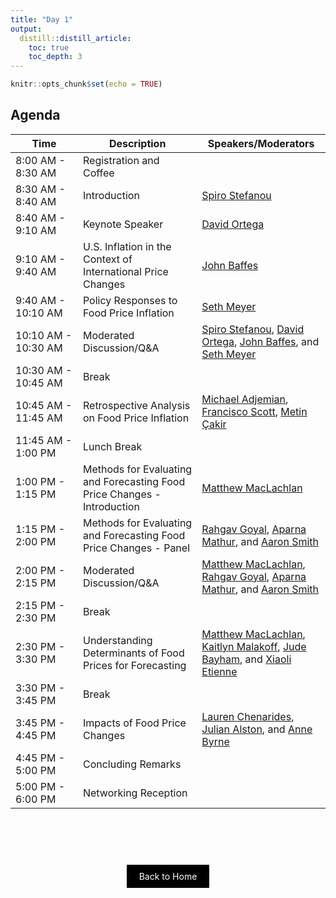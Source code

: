 ```yaml
---
title: "Day 1"
output: 
  distill::distill_article:
    toc: true
    toc_depth: 3
---
```


```r
knitr::opts_chunk$set(echo = TRUE)
```

## Agenda

| Time | Description | Speakers/Moderators | 
|----------------------|---------------------------------------|------------------------------------------|
| 8:00 AM - 8:30 AM    | Registration and Coffee                                                  | |
| 8:30 AM - 8:40 AM    | Introduction                                                             | [Spiro Stefanou](spiro.html) |
| 8:40 AM - 9:10 AM    | Keynote Speaker                                                          | [David Ortega](ortega.html) |
| 9:10 AM - 9:40 AM    | U.S. Inflation in the Context of International Price Changes             | [John Baffes](baffes.html) |
| 9:40 AM - 10:10 AM   | Policy Responses to Food Price Inflation                                 | [Seth Meyer](meyer.html) |
| 10:10 AM - 10:30 AM  | Moderated Discussion/Q&A                                                 | [Spiro Stefanou](spiro.html), [David Ortega](ortega.html), [John Baffes](baffes.html), and  [Seth Meyer](meyer.html) |
| 10:30 AM - 10:45 AM  | Break                                                                    | |
| 10:45 AM - 11:45 AM  | Retrospective Analysis on Food Price Inflation                           | [Michael Adjemian](adjemian.html), [Francisco Scott](scott.html), [Metin Çakir](cakir.html) |
| 11:45 AM - 1:00 PM   | Lunch Break                                                              | |
| 1:00 PM - 1:15 PM    | Methods for Evaluating and Forecasting Food Price Changes - Introduction | [Matthew MacLachlan](maclachlan.html) |
| 1:15 PM - 2:00 PM    | Methods for Evaluating and Forecasting Food Price Changes - Panel        | [Rahgav Goyal](goyal.html), [Aparna Mathur](mathur.html), and  [Aaron Smith](smith.html) |
| 2:00 PM - 2:15 PM    | Moderated Discussion/Q&A                                                 | [Matthew MacLachlan](maclachlan.html), [Rahgav Goyal](goyal.html), [Aparna Mathur](mathur.html), and  [Aaron Smith](smith.html) |
| 2:15 PM - 2:30 PM    | Break                                                                    | |
| 2:30 PM - 3:30 PM    | Understanding Determinants of Food Prices for Forecasting                | [Matthew MacLachlan](maclachlan.html), [Kaitlyn Malakoff](malakoff.html), [Jude Bayham](bayham.html),  and [Xiaoli Etienne](etienne.html) |
| 3:30 PM - 3:45 PM    | Break                                                                    | |
| 3:45 PM - 4:45 PM    | Impacts of Food Price Changes                                            | [Lauren Chenarides](chenarides.html), [Julian Alston](alston.html), and [Anne Byrne](byrne.html) |
| 4:45 PM - 5:00 PM    | Concluding Remarks                                                       | |
| 5:00 PM - 6:00 PM    | Networking Reception                                                     | |



<!-- ################## -->

<div style="padding-bottom: 60px;"></div>

<!--===================================-->
<div style="text-align: center;">
  <a href="index.html" class="btn" style="background-color: black; color: white; padding: 10px 20px; text-align: center; text-decoration: none; display: inline-block;">Back to Home</a>
</div>








<!-- ################## -->

<!-- 
<span style="font-size: 20px; font-weight: bold;">**Time: 2 minutes**</span> <br>
<span style="font-size: 20px; font-weight: bold;">**Led by: Lauren Chenarides**</span>

We are delighted to have you participate in this workshop, aimed at exploring a prototype dashboard to track data usage statistics for USDA datasets. The USDA and their partners are developing a dashboard to track *who* and *how* USDA-produced datasets are used by the public, an initiative inspired by the [Foundations for Evidence-Based Policymaking Act of 2018](https://www.congress.gov/bill/115th-congress/house-bill/4174){target="_blank"}. The purpose of this workshop is to collect feedback from prospective users of the dashboard, and to use these comments to refine and improve the dashboard to better serve the needs of the research community.

### Acknowledgement

This workshop is supported by the USDA Economic Research Service (ERS) and the National Agricultural Statistical Service (NASS). We would like to thank the following individuals:

- Julia Lane (New York University)
- Nancy Potok (Former Chief Statistician of the United States)
- Spiro Stefanou (USDA ERS)
- Kelly Maguire (USDA ERS)
- Joe Parsons (USDA NASS)
- Hubert Hamer (USDA NASS)
- Nick Pallotta (USDA NASS)
- Tina Zdawczyk (Elsevier)

We welcome them to the workshop!

### A Special Welcome from Julia Lane and Joe Parsons

<span style="font-size: 20px; font-weight: bold;">**Time: 3 minutes**</span> <br>


`r htmltools::HTML('<div style="display: flex; justify-content: left-align; align-items: center;"><div style="text-align: center; margin: 10px;"><img src="images/Julia-Lane-image.png" alt="Julia Lane" style="width: 120px; height: 120px; object-fit: cover; border-radius: 50%;"><br><a target="_blank" href="https://julialane.org/" style="font-size: 16px; font-weight: bold;">Julia Lane</a>
  </div>
  <div style="text-align: center; margin: 10px;">
    <img src="images/joe.png" alt="Joe Parsons" style="width: 120px; height: 120px; object-fit: cover; border-radius: 50%;">
    <br>
    <a target="_blank" href="https://www.linkedin.com/in/joseph-l-parsons-4b73b9171/" style="font-size: 16px; font-weight: bold;">Joe Parsons</a>
  </div>
</div>')`


### Why Your Participation Matters

**Research Value**: Your engagement is central to the development process. As a research-oriented agricultural economist, your insights and feedback will directly influence the development of this platform, ensuring it aligns with the actual needs of the community. Your contributions today will inform the platform’s future enhancements, making it more intuitive and valuable for researchers like you.

**Networking and Knowledge Sharing Value**: This workshop is designed to be interactive and discussion-based, bringing together research-active agricultural economists. It represents a unique opportunity to connect, share knowledge, and learn from your peers—some of whom you may already know and others you are yet to meet. We hope these interactions foster a sense of community and collaboration.

**Community Impact**: The exclusivity of this workshop, limited to 40 agricultural economists, highlights the curated nature of this event. Your nomination to participate is a testament to the value we believe you bring to these discussions. Together, we have the potential to shape a tool that will serve not just our immediate needs but also set a benchmark for data discovery and application in policy oriented research.

## Workshop Details

### Team Introductions

<span style="font-size: 20px; font-weight: bold;">**Time: 3 minutes**</span> <br>
<span style="font-size: 20px; font-weight: bold;">**Led by: Allie Bauman**</span>

The workshop is being led by a team from Colorado State University: 

<div style="display: flex; flex-wrap: wrap; justify-content: center;">
<div style="text-align: center; margin: 10px;">
  <img src="images/bauman.jpg" alt="Allie Bauman" style="width: 120px; height: 120px; object-fit: cover; border-radius: 50%;">
  <br>
  <a href="https://scholar.google.com/citations?user=KsJSnW4AAAAJ&hl=en" target="_blank" style="font-size: 16px; font-weight: bold;">Allie Bauman</a>
</div>
<div style="text-align: center; margin: 10px;">
  <img src="images/brooke.jpg" alt="Brooke Fitzgerald" style="width: 120px; height: 120px; object-fit: cover; border-radius: 50%;">
  <br>
  <a href="https://www.linkedin.com/in/brookeannefitzgerald/" target="_blank" style="font-size: 16px; font-weight: bold;">Brooke Fitzgerald</a>
</div>
<div style="text-align: center; margin: 10px;">
  <img src="images/becky.jpg" alt="Rebecca Cleary" style="width: 120px; height: 120px; object-fit: cover; border-radius: 50%;">
  <br>
  <a href="https://scholar.google.com/citations?user=5epEG0wAAAAJ&hl=en" target="_blank" style="font-size: 16px; font-weight: bold;">Rebecca Cleary</a>
</div>
<div style="text-align: center; margin: 10px;">
  <img src="images/tais.jpg" alt="Ta&iacute;s de Menezes" style="width: 120px; height: 120px; object-fit: cover; border-radius: 50%;">
  <br>
  <a href="https://scholar.google.com/citations?user=9xUKUroAAAAJ&hl=en&oi=ao" target="_blank" style="font-size: 16px; font-weight: bold;">Ta&iacute;s de Menezes</a>
</div>
<div style="text-align: center; margin: 10px;">
  <img src="images/ale.jpg" alt="Alessandro Bonanno" style="width: 120px; height: 120px; object-fit: cover; border-radius: 50%;">
  <br>
  <a href="https://scholar.google.com/citations?user=TYjq1G4AAAAJ&hl=en" target="_blank" style="font-size: 16px; font-weight: bold;">Alessandro Bonanno</a>
</div>
<div style="text-align: center; margin: 10px;">
  <img src="images/gill.jpg" alt="Mackenzie Gill" style="width: 120px; height: 120px; object-fit: cover; border-radius: 50%;">
  <br>
  <a href="https://www.linkedin.com/in/mackenzie-gill/" target="_blank" style="font-size: 16px; font-weight: bold;">Mackenzie Gill</a>
</div>
<div style="text-align: center; margin: 10px;">
  <img src="images/lauren.jpg" alt="Lauren Chenarides" target="_blank" style="width: 120px; height: 120px; object-fit: cover; border-radius: 50%;">
  <br>
  <a href="https://www.linkedin.com/in/laurenchenarides/" target="_blank" style="font-size: 16px; font-weight: bold;">Lauren Chenarides</a>
</div>
<div style="text-align: center; margin: 10px;">
  <img src="images/sione.jpg" alt="Sione Ikeme" style="width: 120px; height: 120px; object-fit: cover; border-radius: 50%;">
  <br>
  <a href="https://www.linkedin.com/in/sionegael-ikeme-486aa9180/?locale=en_US" target="_blank" style="font-size: 16px; font-weight: bold;">Sione Ikeme</a>
</div>
<div style="text-align: center; margin: 10px;">
  <img src="images/mayla.jpg" alt="Mayla Boguslav" target="_blank" style="width: 120px; height: 120px; object-fit: cover; border-radius: 50%;">
  <br>
  <a href="https://www.linkedin.com/in/mayla-boguslav-phd-30402239/" target="_blank" style="font-size: 16px; font-weight: bold;">Mayla Boguslav</a>
</div>
</div>

### Workshop Etiquette

<span style="font-size: 20px; font-weight: bold;">**Time: 1 minute**</span> <br>
<span style="font-size: 20px; font-weight: bold;">**Led by: Rebecca Cleary**</span>

To ensure a smooth and productive workshop experience for everyone, please follow these Zoom etiquette guidelines:

1. Keep video on when possible (particularly in the breakout rooms). Keeping your video on helps maintain engagement and create a more interactive environment.

2. Use the "Raise Hand" feature to ask questions or make comments. The discussant will call on you when it's your turn.

3. Be on mute unless you're speaking. This helps reduce background noise and ensure that the speaker is heard clearly.

4. Please respect the contributions of others and avoid interrupting when someone else is speaking.

5. If you have questions or need further explanation, please use the chat feature to ask for clarification.


### Breakout Groups

<span style="font-size: 20px; font-weight: bold;">**Time: 1 minute**</span> <br>
<span style="font-size: 20px; font-weight: bold;">**Led by: Rebecca Cleary**</span>

The majority of the workshop will be spent in breakout groups. You will be assigned to one of four breakout groups. Assignments are based on your research area or sub-discipline specialty. Participants will take part in two activities within their breakout rooms. All participants will reconvene to share their experience toward the end of the workshop. The workshop moderator will keep track of time and inform breakout groups how much time remains within the breakout rooms.

Each breakout group will have a discussant and a note taker, assigned below:

| Breakout Group   | Discussant | Note Taker | 
|--------|----------------|----------------|
| Group 1  |   Allie Bauman  |  Brooke Fitzgerald    |
| Group 2  |   Becky Cleary      |  Ta&iacute;s de Menezes  |
| Group 3  |   Alessandro Bonanno    |   Mackenzie Gill  |
| Group 4  |   Lauren Chenarides   | Sione Ikeme   |
| Moderator  |   Mayla Boguslav   |    |



**We value your perspective in shaping the development of this tool. We look forward to your active participation, insightful discussions, and feedback during this workshop.**

***Please hang tight, as you will now be moved into to your breakout rooms.***



<div style="padding-bottom: 60px;"></div>

<div style="text-align: center;">
  <a href="breakout.html" class="btn" style="background-color: black; color: white; padding: 10px 20px; text-align: center; text-decoration: none; display: inline-block;">Go to Breakout Group Activities</a>
</div>

-->




<!-- Back to Top Button 
<div id="back-to-top" style="position: fixed; bottom: 20px; right: 20px; display: none;">
  <a href="#top" onclick="document.body.scrollTop = 0; document.documentElement.scrollTop = 0; return false;" style="text-decoration: none; color: white; background-color: black; padding: 10px;">Back to Top</a>
</div>

<script>
window.onscroll = function() {scrollFunction()};

function scrollFunction() {
  if (document.body.scrollTop > 20 || document.documentElement.scrollTop > 20) {
    document.getElementById("back-to-top").style.display = "block";
  } else {
    document.getElementById("back-to-top").style.display = "none";
  }
}
</script>
-->
